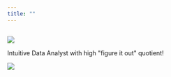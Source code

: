 ```yaml
---
title: ""
---
```

```r
```

![](Ab_4.jpg)

<i class="fa fa-quote-left fa-3x fa-pull-left fa-border" aria-hidden="true"></i>  Intuitive Data Analyst with high \"figure it out\" quotient!

![](Abhi_1.jpg)
